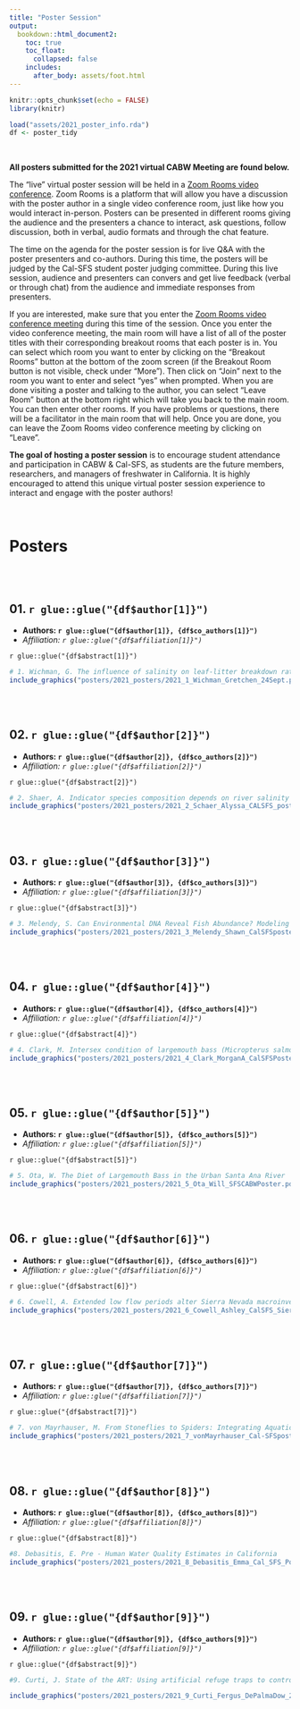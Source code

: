 ```yaml
---
title: "Poster Session"
output: 
  bookdown::html_document2:
    toc: true
    toc_float:
      collapsed: false
    includes:
      after_body: assets/foot.html
---
```


```r
knitr::opts_chunk$set(echo = FALSE)
library(knitr)

load("assets/2021_poster_info.rda")
df <- poster_tidy

```

<style>
  .title{
    display: none;
  }
</style>


<br>

<div class = "blue">

**All posters submitted for the 2021 virtual CABW Meeting are found below.**

The “live” virtual poster session will be held in a [Zoom Rooms video conference](https://csumb.zoom.us/j/84531113561?pwd=ZVlqQS9UUWJsSHZWUWZxbGQ1VFVZQT09#success). Zoom Rooms is a platform that will allow you have a discussion with the poster author in a single video conference room, just like how you would interact in-person. Posters can be presented in different rooms giving the audience and the presenters a chance to interact, ask questions, follow discussion, both in verbal, audio formats and through the chat feature. 

The time on the agenda for the poster session is for live Q&A with the poster presenters and co-authors. During this time, the posters will be judged by the Cal-SFS student poster judging committee. During this live session, audience and presenters can convers and get live feedback (verbal or through chat) from the audience and immediate responses from presenters. 

If you are interested, make sure that you enter the [Zoom Rooms video conference meeting](https://csumb.zoom.us/j/84531113561?pwd=ZVlqQS9UUWJsSHZWUWZxbGQ1VFVZQT09#success) during this time of the session. Once you enter the video conference meeting, the main room will have a list of all of the poster titles with their corresponding breakout rooms that each poster is in. You can select which room you want to enter by clicking on the “Breakout Rooms” button at the bottom of the zoom screen (if the Breakout Room button is not visible, check under “More”). Then click on “Join” next to the room you want to enter and select “yes” when prompted. When you are done visiting a poster and talking to the author, you can select “Leave Room” button at the bottom right which will take you back to the main room. You can then enter other rooms. If you have problems or questions, there will be a facilitator in the main room that will help. Once you are done, you can leave the Zoom Rooms video conference meeting by clicking on “Leave”.

**The goal of hosting a poster session** is to encourage student attendance and participation in CABW & Cal-SFS, as students are the future members, researchers, and managers of freshwater in California. It is highly encouraged to attend this unique virtual poster session experience to interact and engage with the poster authors!


</div>
<br>

# Posters

<br><br>

<div class = "row">

## **01. `r glue::glue("{df$author[1]}")`**

 - **Authors: `r glue::glue("{df$author[1]}, {df$co_authors[1]}")`**
 - *Affiliation: `r glue::glue("{df$affiliation[1]}")`*

`r glue::glue("{df$abstract[1]}")`

```r
# 1. Wichman, G. The influence of salinity on leaf-litter breakdown rates in tidal streams
include_graphics("posters/2021_posters/2021_1_Wichman_Gretchen_24Sept.pdf")
```

</div>

<br><br>

## **02. `r glue::glue("{df$author[2]}")`**

 - **Authors: `r glue::glue("{df$author[2]}, {df$co_authors[2]}")`**
 - *Affiliation: `r glue::glue("{df$affiliation[2]}")`*

`r glue::glue("{df$abstract[2]}")`

```r
# 2. Shaer, A. Indicator species composition depends on river salinity
include_graphics("posters/2021_posters/2021_2_Schaer_Alyssa_CALSFS_poster_final.pdf")
```

<br><br>

## **03. `r glue::glue("{df$author[3]}")`**

 - **Authors: `r glue::glue("{df$author[3]}, {df$co_authors[3]}")`**
 - *Affiliation: `r glue::glue("{df$affiliation[3]}")`*

`r glue::glue("{df$abstract[3]}")`


```r
# 3. Melendy, S. Can Environmental DNA Reveal Fish Abundance? Modeling Salmonid eDNA Fate at the Reach Scale
include_graphics("posters/2021_posters/2021_3_Melendy_Shawn_CalSFSposter.pdf")
```

<br><br>

## **04. `r glue::glue("{df$author[4]}")`**

 - **Authors: `r glue::glue("{df$author[4]}, {df$co_authors[4]}")`**
 - *Affiliation: `r glue::glue("{df$affiliation[4]}")`*

`r glue::glue("{df$abstract[4]}")`

```r
# 4. Clark, M. Intersex condition of largemouth bass (Micropterus salmoides) in an effluent dominated river
include_graphics("posters/2021_posters/2021_4_Clark_MorganA_CalSFSPoster.pdf")
```

<br><br>

## **05. `r glue::glue("{df$author[5]}")`**

 - **Authors: `r glue::glue("{df$author[5]}, {df$co_authors[5]}")`**
 - *Affiliation: `r glue::glue("{df$affiliation[5]}")`*

`r glue::glue("{df$abstract[5]}")`

```r
# 5. Ota, W. The Diet of Largemouth Bass in the Urban Santa Ana River
include_graphics("posters/2021_posters/2021_5_Ota_Will_SFSCABWPoster.pdf")
```

<br><br>

## **06. `r glue::glue("{df$author[6]}")`**

 - **Authors: `r glue::glue("{df$author[6]}, {df$co_authors[6]}")`**
 - *Affiliation: `r glue::glue("{df$affiliation[6]}")`*

`r glue::glue("{df$abstract[6]}")`

```r
# 6. Cowell, A. Extended low flow periods alter Sierra Nevada macroinvertebrate food webs
include_graphics("posters/2021_posters/2021_6_Cowell_Ashley_CalSFS_Sierra Nevada macroinvertebrate food webs.pdf")
```

<br><br>

## **07. `r glue::glue("{df$author[7]}")`**

 - **Authors: `r glue::glue("{df$author[7]}, {df$co_authors[7]}")`**
 - *Affiliation: `r glue::glue("{df$affiliation[7]}")`*

`r glue::glue("{df$abstract[7]}")`


```r
# 7. von Mayrhauser, M. From Stoneflies to Spiders: Integrating Aquatic and Terrestrial Invertebrate Monitoring to Understand the Effects of Effluent on Stream Ecosystems in Southern California
include_graphics("posters/2021_posters/2021_7_vonMayrhauser_Cal-SFSposter.pdf")
```

<br><br>

## **08. `r glue::glue("{df$author[8]}")`**

 - **Authors: `r glue::glue("{df$author[8]}, {df$co_authors[8]}")`**
 - *Affiliation: `r glue::glue("{df$affiliation[8]}")`*

`r glue::glue("{df$abstract[8]}")`

```r
#8. Debasitis, E. Pre - Human Water Quality Estimates in California
include_graphics("posters/2021_posters/2021_8_Debasitis_Emma_Cal_SFS_Poster_Fall_2021_Final.pdf")
```

<br><br>

## **09. `r glue::glue("{df$author[9]}")`**

 - **Authors: `r glue::glue("{df$author[9]}, {df$co_authors[9]}")`**
 - *Affiliation: `r glue::glue("{df$affiliation[9]}")`*

`r glue::glue("{df$abstract[9]}")`


```r
#9. Curti, J. State of the ART: Using artificial refuge traps to control invasive crayfish in southern California streams

include_graphics("posters/2021_posters/2021_9_Curti_Fergus_DePalmaDow_2021_CalSFS.pdf")

```

<br><br>








